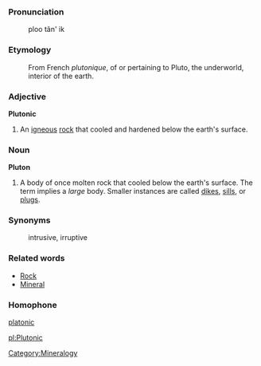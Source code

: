 ===Pronunciation===

:ploo tân' ik

===Etymology===

:From French ''plutonique'', of or pertaining to Pluto, the underworld, interior of the earth.

===Adjective===
'''Plutonic'''
#An [[igneous]] [[rock]] that cooled and hardened below the earth's surface.

=== Noun ===
'''Pluton'''
#A body of once molten rock that cooled below the earth's surface. The term implies a ''large'' body. Smaller instances are called [[dike]]s, [[sill]]s, or [[plug]]s.

===Synonyms===
:intrusive, irruptive

===Related words===
*[[Rock]]
*[[Mineral]]

===Homophone===

[[platonic]]

[[Category:Mineralogy]]

[[pl:Plutonic]]